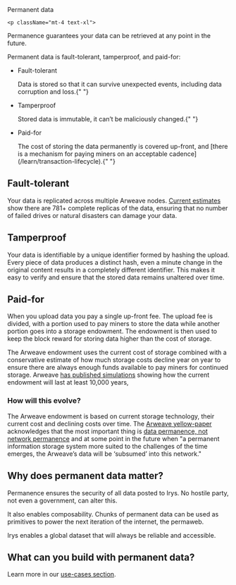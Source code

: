 
<div className="flex flex-col mt-5">
	<div className="flex items-end">
    	<div className=""><Heading level={1}>Permanent data</Heading></div>
    </div>

    <p className="mt-4 text-xl">

Permanence guarantees your data can be retrieved at any point in the future.

</p>
</div>

Permanent data is fault-tolerant, tamperproof, and paid-for:

-   <p className="font-bold">Fault-tolerant</p>
    Data is stored so that it can survive unexpected events, including data corruption and loss.{" "}

-   <p className="font-bold">Tamperproof</p>
    Stored data is immutable, it can’t be maliciously changed.{" "}

-   <p className="font-bold">Paid-for</p>
    The cost of storing the data permanently is covered up-front, and [there is a mechanism for paying miners on an acceptable
    cadence](/learn/transaction-lifecycle).{" "}

## Fault-tolerant

Your data is replicated across multiple Arweave nodes. [Current estimates](https://twitter.com/samecwilliams/status/1661552904698822659?t=_yehJWOMav6Dy8N0LBob5A&s=19) show there are 781+ complete replicas of the data, ensuring that no number of failed drives or natural disasters can damage your data.

## Tamperproof

Your data is identifiable by a unique identifier formed by hashing the upload. Every piece of data produces a distinct hash, even a minute change in the original content results in a completely different identifier. This makes it easy to verify and ensure that the stored data remains unaltered over time.

## Paid-for

When you upload data you pay a single up-front fee. The upload fee is divided, with a portion used to pay miners to store the data while another portion goes into a storage endowment. The endowment is then used to keep the block reward for storing data higher than the cost of storage.

The Arweave endowment uses the current cost of storage combined with a conservative estimate of how much storage costs decline year on year to ensure there are always enough funds available to pay miners for continued storage. Arweave [has published simulations](https://arwiki.wiki/#/en/endowment-simulation) showing how the current endowment will last at least 10,000 years,

### How will this evolve?

The Arweave endowment is based on current storage technology, their current cost and declining costs over time. The [Arweave yellow-paper](https://www.arweave.org/yellow-paper.pdf) acknowledges that the most important thing is [data permanence, not network permanence](https://www.arweave.org/yellow-paper.pdf#page=21) and at some point in the future when "a permanent information storage system more suited to the challenges of the time emerges, the Arweave’s data will be ‘subsumed’ into this network."

## Why does permanent data matter?

Permanence ensures the security of all data posted to Irys. No hostile party, not even a government, can alter this.

It also enables composability. Chunks of permanent data can be used as primitives to power the next iteration of the internet, the permaweb.

Irys enables a global dataset that will always be reliable and accessible.

## What can you build with permanent data?

Learn more in our [use-cases section](https://irys.xyz/use-cases).
